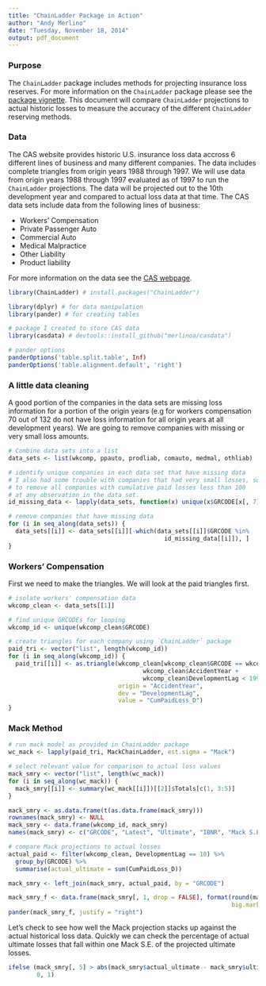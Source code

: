 ```yaml
---
title: "ChainLadder Package in Action"
author: "Andy Merlino"
date: "Tuesday, November 18, 2014"
output: pdf_document
---
```


### Purpose

The `ChainLadder` package includes methods for projecting insurance loss reserves.  For more information on the `ChainLadder` package please see the [package vignette](http://cran.r-project.org/web/packages/ChainLadder/vignettes/ChainLadder.pdf).  This document will compare `ChainLadder` projections to actual historic losses to measure the accuracy of the different `ChainLadder` reserving methods.

### Data

The CAS website provides historic U.S. insurance loss data accross 6 different lines of business and many different companies.  The data includes complete triangles from origin years 1988 through 1997.  We will use data from origin years 1988 through 1997 evaluated as of 1997 to run the `ChainLadder` projections.  The data will be projected out to the 10th development year and compared to actual loss data at that time.  The CAS data sets include data from the following lines of business:

* Workers' Compensation
* Private Passenger Auto
* Commercial Auto
* Medical Malpractice
* Other Liability
* Product liability

For more information on the data see the [CAS webpage](http://www.casact.org/research/index.cfm?fa=loss_reserves_data).

```r
library(ChainLadder) # install.packages("ChainLadder")

library(dplyr) # for data manipulation
library(pander) # for creating tables

# package I created to store CAS data
library(casdata) # devtools::install_github("merlinoa/casdata")

# pander options
panderOptions('table.split.table', Inf)
panderOptions('table.alignment.default', 'right')
```

### A little data cleaning

A good portion of the companies in the data sets are missing loss information for a portion of the origin years (e.g for workers compensation 70 out of 132 do not have loss information for all origin years at all development years).  We are going to remove companies with missing or very small loss amounts.

```r
# Combine data sets into a list 
data_sets <- list(wkcomp, ppauto, prodliab, comauto, medmal, othliab)

# identify unique companies in each data set that have missing data
# I also had some trouble with companies that had very small losses, so I decided
# to remove all companies with cumulative paid losses less than 100 
# at any observation in the data set.
id_missing_data <- lapply(data_sets, function(x) unique(x$GRCODE[x[, 7] <= 100]))

# remove companies that have missing data
for (i in seq_along(data_sets)) {
  data_sets[[i]] <- data_sets[[i]][-which(data_sets[[i]]$GRCODE %in% 
                                            id_missing_data[[i]]), ]
}
```

### Workers' Compensation

First we need to make the triangles.  We will look at the paid triangles first.

```r
# isolate workers' compensation data
wkcomp_clean <- data_sets[[1]]

# find unique GRCODEs for looping
wkcomp_id <- unique(wkcomp_clean$GRCODE)

# create triangles for each company using `ChainLadder` package
paid_tri <- vector("list", length(wkcomp_id))
for (i in seq_along(wkcomp_id)) {
  paid_tri[[i]] <- as.triangle(wkcomp_clean[wkcomp_clean$GRCODE == wkcomp_id[i] & 
                                      wkcomp_clean$AccidentYear + 
                                      wkcomp_clean$DevelopmentLag < 1999, ], 
                               origin = "AccidentYear", 
                               dev = "DevelopmentLag", 
                               value = "CumPaidLoss_D")
}
```


### Mack Method

```r
# run mack model as provided in ChainLadder package
wc_mack <- lapply(paid_tri, MackChainLadder, est.sigma = "Mack")

# select relevant value for comparison to actual loss values
mack_smry <- vector("list", length(wc_mack))
for (i in seq_along(wc_mack)) {
  mack_smry[[i]] <- summary(wc_mack[[i]])[[2]]$Totals[c(1, 3:5)]
}

mack_smry <- as.data.frame(t(as.data.frame(mack_smry)))
rownames(mack_smry) <- NULL
mack_smry <- data.frame(wkcomp_id, mack_smry)
names(mack_smry) <- c("GRCODE", "Latest", "Ultimate", "IBNR", "Mack S.E.")

# compare Mack projections to actual losses
actual_paid <- filter(wkcomp_clean, DevelopmentLag == 10) %>%
  group_by(GRCODE) %>%
  summarise(actual_ultimate = sum(CumPaidLoss_D))

mack_smry <- left_join(mack_smry, actual_paid, by = "GRCODE")

mack_smry_f <- data.frame(mack_smry[, 1, drop = FALSE], format(round(mack_smry[2:6], 0), 
                                                               big.mark = ","))
pander(mack_smry_f, justify = "right")
```

Let's check to see how well the Mack projection stacks up against the actual historical loss data.  Quickly we can check the percentage of actual ultimate losses that fall within one Mack S.E. of the projected ultimate losses.

```r
ifelse (mack_smry[, 5] > abs(mack_smry$actual_ultimate - mack_smry$ultimate),
        0, 1) 
```